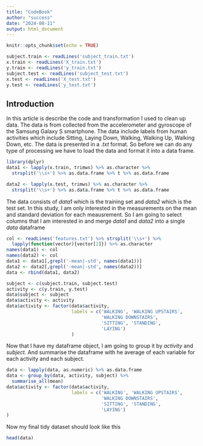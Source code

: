 ```yaml
---
title: "CodeBook"
author: "success"
date: "2024-08-11"
output: html_document
---
```


```r
knitr::opts_chunk$set(echo = TRUE)
```

```r
subject.train <- readLines('subject_train.txt')
x.train <- readLines('X_train.txt')
y.train <- readLines('y_train.txt')
subject.test <- readLines('subject_test.txt')
x.test <- readLines('X_test.txt')
y.test <- readLines('y_test.txt')
```

## Introduction
In this article is describe the code and transformation I used to clean up data. The data is from collected from the accelerometer and gyroscope of the Samsung Galaxy S smartphone. The data include labels from human activities which include Sitting, Laying Down, Walking, Walking Up, Walking Down, etc. The data is presented in a *.txt* format. So before we can do any type of processing we have to load the data and format it into a data frame.

```r
library(dplyr)
data1 <- lapply(x.train, trimws) %>% as.character %>%
  strsplit('\\s+') %>% as.data.frame %>% t %>% as.data.frame

data2 <- lapply(x.test, trimws) %>% as.character %>%
  strsplit('\\s+') %>% as.data.frame %>% t %>% as.data.frame
```
The data consists of *data1* which is the training set and *data2* which is the test set.
In this study, I am only interested in the measurements on the mean and standard deviation for each meausrement. So I am going to select columns that I am interested in and merge *data1* and *data2* into a single *data* dataframe

```r
col <- readLines('features.txt') %>% strsplit('\\s+') %>%
  lapply(function(vector){vector[2]}) %>% as.character
names(data1) <- col
names(data2) <- col
data1 <- data1[,grepl('-mean|-std', names(data1))]
data2 <- data2[,grepl('-mean|-std', names(data2))]
data <- rbind(data1, data2)
```
```r
subject <- c(subject.train, subject.test)
activity <- c(y.train, y.test)
data$subject <- subject
data$activity <- activity
data$activity <- factor(data$activity, 
                        labels = c('WALKING', 'WALKING UPSTAIRS', 
                                   'WALKING DOWNSTAIRS', 
                                   'SITTING', 'STANDING', 
                                   'LAYING')
                        )

```
Now that I have my dataframe object, I am going to group it by *activity* and *subject*. And summarise the dataframe with he average of each variable for each activity and each subject.

```r
data <- lapply(data, as.numeric) %>% as.data.frame
data <- group_by(data, activity, subject) %>% 
  summarise_all(mean)
data$activity <- factor(data$activity, 
                        labels = c('WALKING', 'WALKING UPSTAIRS', 
                                   'WALKING DOWNSTAIRS', 
                                   'SITTING', 'STANDING', 
                                   'LAYING')
)
```

Now my final tidy dataset should look like this
```r
head(data)
```